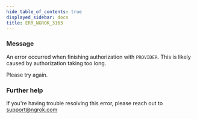 ```yaml
---
hide_table_of_contents: true
displayed_sidebar: docs
title: ERR_NGROK_3163
---
```




### Message

An error occurred when finishing authorization with `PROVIDER`. This is likely caused by authorization taking too long.

Please try again.

<ErrorDetails error="err_ngrok_3163" />

### Further help

If you're having trouble resolving this error, please reach out to [support@ngrok.com](mailto:support@ngrok.com?subject=Help%20with%20ERR_NGROK_3163)
